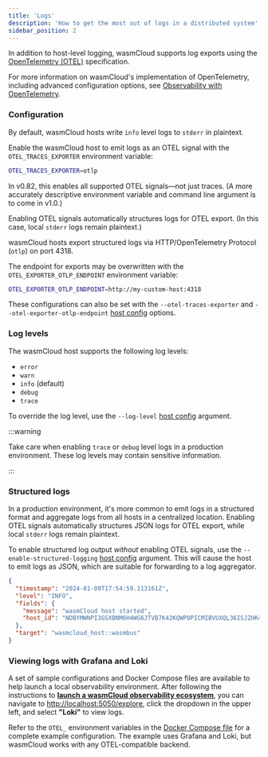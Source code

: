 ```yaml
---
title: 'Logs'
description: 'How to get the most out of logs in a distributed system'
sidebar_position: 2
---
```


<head>
  <meta name="robots" content="noindex">
</head>

In addition to host-level logging, wasmCloud supports log exports using the [OpenTelemetry (OTEL)](https://opentelemetry.io/) specification.

For more information on wasmCloud's implementation of OpenTelemetry, including advanced configuration options, see [Observability with OpenTelemetry](/docs/deployment/observability/observability-with-opentelemetry.mdx).

### Configuration

By default, wasmCloud hosts write `info` level logs to `stderr` in plaintext.

Enable the wasmCloud host to emit logs as an OTEL signal with the `OTEL_TRACES_EXPORTER` environment variable:

```bash
OTEL_TRACES_EXPORTER=otlp
```

In v0.82, this enables all supported OTEL signals&mdash;not just traces. (A more accurately descriptive environment variable and command line argument is to come in v1.0.)

Enabling OTEL signals automatically structures logs for OTEL export. (In this case, local `stderr` logs remain plaintext.)

wasmCloud hosts export structured logs via HTTP/OpenTelemetry Protocol (`otlp`) on port 4318.

The endpoint for exports may be overwritten with the `OTEL_EXPORTER_OTLP_ENDPOINT` environment variable:

```bash
OTEL_EXPORTER_OTLP_ENDPOINT=http://my-custom-host:4318
```

These configurations can also be set with the `--otel-traces-exporter` and `--otel-exporter-otlp-endpoint` [host config](/docs/0.82/reference/host-config) options.

### Log levels

The wasmCloud host supports the following log levels:

- `error`
- `warn`
- `info` (default)
- `debug`
- `trace`

To override the log level, use the `--log-level` [host config](/docs/0.82/reference/host-config) argument.

:::warning

Take care when enabling `trace` or `debug` level logs in a production environment. These log levels may contain sensitive information.

:::

### Structured logs

In a production environment, it's more common to emit logs in a structured format and aggregate logs from all hosts in a centralized location. Enabling OTEL signals automatically structures JSON logs for OTEL export, while local `stderr` logs remain plaintext.

To enable structured log output _without_ enabling OTEL signals, use the `--enable-structured-logging` [host config](/docs/0.82/reference/host-config) argument. This will cause the host to emit logs as JSON, which are suitable for forwarding to a log aggregator.

```json
{
  "timestamp": "2024-01-09T17:54:59.113161Z",
  "level": "INFO",
  "fields": {
    "message": "wasmCloud host started",
    "host_id": "NDBYMWNPI3GSXBNM6H4WG6JTVB7K42KQWPOPICMIBVUXQL36ISJZHK4D"
  },
  "target": "wasmcloud_host::wasmbus"
}
```

### Viewing logs with Grafana and Loki

A set of sample configurations and Docker Compose files are available to help launch a local observability environment. After following the instructions to [**launch a wasmCloud observability ecosystem**](/docs/deployment/observability/observability-with-opentelemetry#launch-a-wasmcloud-observability-ecosystem), you can navigate to [http://localhost:5050/explore](http://localhost:5050/explore), click the dropdown in the upper left, and select **"Loki"** to view logs.

Refer to the `OTEL_` environment variables in the [Docker Compose file](https://github.com/wasmCloud/wasmCloud/blob/main/examples/docker/docker-compose-otel.yml) for a complete example configuration. The example uses Grafana and Loki, but wasmCloud works with any OTEL-compatible backend.

